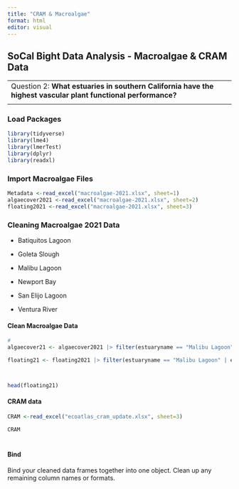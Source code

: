 ---
title: "CRAM & Macroalgae"
format: html
editor: visual
---

## SoCal Bight Data Analysis - Macroalgae & CRAM Data

|                                                                                                               |
|------------------------------------------------------------------------|
| Question 2: **What estuaries in southern California have the highest vascular plant functional performance?** |
|                                                                                                               |

### Load Packages

```{r}
library(tidyverse)
library(lme4)
library(lmerTest)
library(dplyr)
library(readxl)
```

### Import Macroalgae Files

```{r}
Metadata <-read_excel("macroalgae-2021.xlsx", sheet=1)
algaecover2021 <-read_excel("macroalgae-2021.xlsx", sheet=2)
floating2021 <-read_excel("macroalgae-2021.xlsx", sheet=3)

```

### Cleaning Macroalgae 2021 Data

-   Batiquitos Lagoon

-   Goleta Slough

-   Malibu Lagoon

-   Newport Bay

-   San Elijo Lagoon

-   Ventura River

#### Clean Macroalgae Data

```{r}
#
algaecover21 <- algaecover2021 |> filter(estuaryname == "Malibu Lagoon" | estuaryname == "San Elijo Lagoon" | estuaryname == "Batiquitos Lagoon" | estuaryname == "Goleta Slough" |estuaryname == "Newport Bay" | estuaryname == "Ventura River")

floating21 <- floating2021 |> filter(estuaryname == "Malibu Lagoon" | estuaryname == "San Elijo Lagoon" | estuaryname == "Batiquitos Lagoon" | estuaryname == "Goleta Slough" |estuaryname == "Newport Bay" | estuaryname == "Ventura River")



head(floating21)
```

#### CRAM data

```{r}
CRAM <-read_excel("ecoatlas_cram_update.xlsx", sheet=3)

CRAM
```

#### 

#### 

```{r}

```

#### Bind

Bind your cleaned data frames together into one object. Clean up any remaining column names or formats.

```{r}

```

### 
